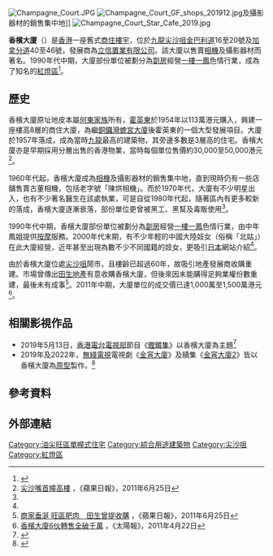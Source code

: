 [[File:Champagne_Court.JPG|thumb]]
[[File:Champagne_Court_GF_shops_201912.jpg|thumb]]及攝影器材的銷售集中地]]
[[File:Champagne_Court_Star_Cafe_2019.jpg|thumb]]

'''香檳大廈'''（{{lang-en|Champagne Court}}）是[[香港|香港]]一座舊式[[綜合用途建築物|商住樓宇]]，位於[[九龍|九龍]][[尖沙咀|尖沙咀]][[金巴利道|金巴利道]]16至20號及[[加拿分道|加拿分道]]40至46號，發展商為[[立信置業有限公司|立信置業有限公司]]。該大廈以售賣[[相機|相機]]及攝影器材而著名。1990年代中期，大廈部份單位被劃分為[[劏房|劏房]]經營[[一樓一鳳|一樓一鳳]]色情行業，成為了知名的[[紅燈區|紅燈區]]<ref name="apple110625a">{{cite news|url=https://hk.news.appledaily.com/local/daily/article/20110625/15374235 |title=香檳大廈鳳樓忽然蜚聲國際 掛英日韓文門牌　海外網站吹捧|date=2011-06-25|accessdate=2021-07-24|archive-date=2018-03-11 |archive-url= https://web.archive.org/web/20180311141032/https://hk.news.appledaily.com/local/daily/article/20110625/15374235 |publisher=[[蘋果日報_(香港)|蘋果日報]]|dead-url=yes}}</ref>。

==歷史==
香檳大廈原址地皮本屬[[何東家族|何東家族]]所有，[[霍英東|霍英東]]於1954年以113萬港元購入，興建一座樓高8層的商住大廈，為繼[[銅鑼灣|銅鑼灣]][[蟾宮大廈|蟾宮大廈]]後霍英東的一個大型發展項目。大廈於1957年落成，成為當時[[九龍|九龍]]最高的建築物，其旁邊多數是3層高的住宅。香檳大廈亦是早期採用分層出售的香港物業，當時每個單位售價約30,000至50,000港元<ref name="apple110625b">[https://hk.news.appledaily.com/local/daily/article/20110625/15374239 尖沙嘴首幢高樓] {{Wayback|url=https://hk.news.appledaily.com/local/daily/article/20110625/15374239 |date=20180311142404 }}，《蘋果日報》，2011年6月25日</ref>。

1960年代起，香檳大廈成為[[相機|相機]]及攝影器材的銷售集中地，直到現時仍有一些店舖售賣古董相機，包括老字號「陳烘相機」。而於1970年代，大廈有不少明星出入，也有不少著名醫生在該處執業，可是自從1980年代起，隨著區內有更多較新的落成，香檳大廈逐漸衰落，部份單位更曾被黑工、黑幫及毒販使用<ref name="apple110625b"/>。

1990年代中期，香檳大廈部份單位被劃分為[[劏房|劏房]]經營[[一樓一鳳|一樓一鳳]]色情行業，由中年鳳姐提供[[按摩|按摩]]服務。2000年代末期，有不少年輕的中國大陸妓女（俗稱「北姑」）在此大廈經營，近年甚至出現為數不少不同國籍的妓女，更吸引[[日本|日本]]網站介紹<ref name="apple110625a"/>。

由於香檳大廈位處[[尖沙咀|尖沙咀]]鬧市，且樓齡已超過60年，故吸引地產發展商收購重建。市場曾傳出[[田生地產|田生地產]]有意收購香檳大廈，但後來因未能購得足夠業權份數重建，最後未有成事<ref name="apple110625c">[https://hk.news.appledaily.com/local/daily/article/20110625/15374238 商家垂涎 旺區肥肉　田生曾提收購] {{Wayback|url=https://hk.news.appledaily.com/local/daily/article/20110625/15374238 |date=20180311141926 }} ，《蘋果日報》，2011年6月25日</ref>。2011年中期，大廈單位的成交價已達1,000萬至1,500萬港元<ref name="sun110422">[http://www.the-sun.on.cc/cnt/finance/20110422/00436_006.html 香檳大廈6伙轉售全破千萬] {{Wayback|url=http://www.the-sun.on.cc/cnt/finance/20110422/00436_006.html |date=20110920234936 }} ，《太陽報》，2011年4月22日</ref>。

==相關影視作品==
*2019年5月13日，[[香港電台電視部|香港電台電視部]]節目《[[鏗鏘集|鏗鏘集]]》以香檳大廈為主題<ref>{{cite web|url=https://www.youtube.com/watch?v=POYZ0aJgliY|title=鏗鏘集：歡迎來到香檳大廈|accessdate=2019-09-26|archive-date=2019-06-16|archive-url=https://web.archive.org/web/20190616194134/https://www.youtube.com/watch?v=POYZ0aJgliY&gl=US&hl=en|dead-url=no}}</ref>
*2019年及2022年，[[無綫電視|無綫電視]]電視劇《[[金宵大廈|金宵大廈]]》及續集《[[金宵大廈2|金宵大廈2]]》皆以香檳大廈為[[原型|原型]]製作。<ref>{{cite news |title=金宵大廈2丨續用香檳大廈做背景擴建商場景 監製親解四大主場景到底喺邊？ |url=https://skypost.ulifestyle.com.hk/article/3228020/金宵大廈2丨續用香檳大廈做背景擴建商場景%20監製親解四大主場景到底喺邊？ |accessdate=2022-04-25 |work=[[晴報|晴報]] |date=2022-04-15}}</ref>

==參考資料==
{{reflist}}

==外部連結==
{{commonscat-inline|Champagne Court}}

[[Category:油尖旺區單幢式住宅|Category:油尖旺區單幢式住宅]]
[[Category:綜合用途建築物|Category:綜合用途建築物]]
[[Category:尖沙咀|Category:尖沙咀]]
[[Category:紅燈區|Category:紅燈區]]